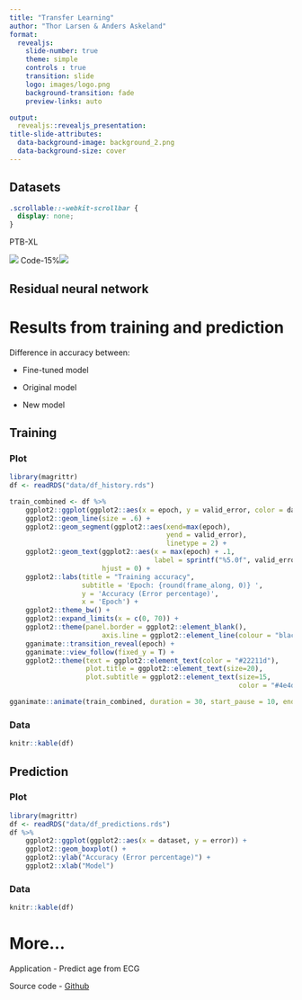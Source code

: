 ```yaml
---
title: "Transfer Learning"
author: "Thor Larsen & Anders Askeland"
format:
  revealjs:
    slide-number: true
    theme: simple
    controls : true
    transition: slide
    logo: images/logo.png
    background-transition: fade
    preview-links: auto

output: 
  revealjs::revealjs_presentation:
title-slide-attributes:
  data-background-image: background_2.png
  data-background-size: cover
---
```

## Datasets
```css
.scrollable::-webkit-scrollbar {
  display: none;
}
```
PTB-XL

![](images/ptb-xl.png) Code-15%![](images/code-15.png)

## Residual neural network

# Results from training and prediction

Difference in accuracy between:

-   Fine-tuned model

-   Original model

-   New model

## Training {.smaller .scrollable transition="slide"}
::: {.panel-tabset}
### Plot
```r
library(magrittr)
df <- readRDS("data/df_history.rds")

train_combined <- df %>%
    ggplot2::ggplot(ggplot2::aes(x = epoch, y = valid_error, color = dataset)) +
    ggplot2::geom_line(size = .6) +
    ggplot2::geom_segment(ggplot2::aes(xend=max(epoch), 
                                       yend = valid_error),
                                       linetype = 2) +
    ggplot2::geom_text(ggplot2::aes(x = max(epoch) + .1, 
                                    label = sprintf("%5.0f", valid_error)),
                       hjust = 0) +
    ggplot2::labs(title = "Training accuracy",
                  subtitle = 'Epoch: {round(frame_along, 0)} ', 
                  y = 'Accuracy (Error percentage)', 
                  x = 'Epoch') +
    ggplot2::theme_bw() +
    ggplot2::expand_limits(x = c(0, 70)) +
    ggplot2::theme(panel.border = ggplot2::element_blank(),
                       axis.line = ggplot2::element_line(colour = "black")) +
    gganimate::transition_reveal(epoch) +
    gganimate::view_follow(fixed_y = T) +
    ggplot2::theme(text = ggplot2::element_text(color = "#22211d"),
                   plot.title = ggplot2::element_text(size=20),
                   plot.subtitle = ggplot2::element_text(size=15, 
                                                         color = "#4e4d47"))

gganimate::animate(train_combined, duration = 30, start_pause = 10, end_pause = 60)
```

### Data
```r
knitr::kable(df)


```
:::
## Prediction {.smaller .scrollable transition="slide"}
::: {.panel-tabset}
### Plot
```r
library(magrittr)
df <- readRDS("data/df_predictions.rds")
df %>%
    ggplot2::ggplot(ggplot2::aes(x = dataset, y = error)) +
    ggplot2::geom_boxplot() +
    ggplot2::ylab("Accuracy (Error percentage)") +
    ggplot2::xlab("Model")
```

### Data
```r
knitr::kable(df)
```
::: 
# More...

Application - Predict age from ECG

Source code - [Github](https://github.com/ddECG)

